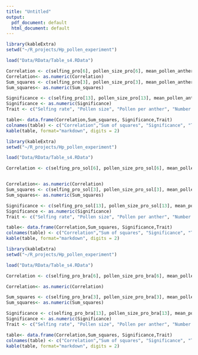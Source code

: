 ```yaml
---
title: "Untitled"
output:
  pdf_document: default
  html_document: default
---
```


```r
library(kableExtra)
setwd("~/R_projects/Hp_pollen_experiment")

load("Data/RData/Table_s4.RData")

Correlation <- c(selfing_pro[6], pollen_size_pro[6], mean_pollen_anther_pro[6], mean_ovules_pro[6], pollen_ovule_ratio_pro[6], stigma_area_pro[6], stigma_length_pro[6], stigma_width_pro[6], style_length_pro[6], style_width_pro[6], ovary_width_pro[6], ovary_length_pro[6], si_index_pro[6])
Correlation<- as.numeric(Correlation)
Sum_squares <- c(selfing_pro[3], pollen_size_pro[3], mean_pollen_anther_pro[3], mean_ovules_pro[3], pollen_ovule_ratio_pro[3], stigma_area_pro[3], stigma_length_pro[3], stigma_width_pro[3], style_length_pro[3], style_width_pro[3], ovary_width_pro[3], ovary_length_pro[3],si_index_pro[3])
Sum_squares<- as.numeric(Sum_squares)

Significance <- c(selfing_pro[13], pollen_size_pro[13], mean_pollen_anther_pro[13], mean_ovules_pro[13], pollen_ovule_ratio_pro[13], stigma_area_pro[13], stigma_length_pro[13], stigma_width_pro[13], style_length_pro[13], style_width_pro[13], ovary_width_pro[13], ovary_length_pro[13],si_index_pro[13])
Significance <- as.numeric(Significance)
Trait <- c("Selfing rate", "Pollen size", "Pollen per anther", "Number of ovules", "Pollen-ovule ratio", "Stigmatic area", "Stigma length", "Stigma width", "Style length", "Style width","Ovary length","Ovary width", "Self-incompatibility index")

table<- data.frame(Correlation,Sum_squares, Significance,Trait)
colnames(table) <- c("Correlation","Sum of squares", "Significance", "Traits")
kable(table, format="markdown", digits = 2)
```


```r
library(kableExtra)
setwd("~/R_projects/Hp_pollen_experiment")

load("Data/RData/Table_s4.RData")

Correlation <- c(selfing_pro_sol[6], pollen_size_pro_sol[6], mean_pollen_anther_pro_sol[6], mean_ovules_pro_sol[6], pollen_ovule_ratio_pro_sol[6], stigma_area_pro_sol[6], stigma_length_pro_sol[6], stigma_width_pro_sol[6], style_length_pro_sol[6], style_width_pro_sol[6], ovary_width_pro_sol[6], ovary_length_pro_sol[6], si_index_pro_sol[6])


Correlation<- as.numeric(Correlation)
Sum_squares <- c(selfing_pro_sol[3], pollen_size_pro_sol[3], mean_pollen_anther_pro_sol[3], mean_ovules_pro_sol[3], pollen_ovule_ratio_pro_sol[3], stigma_area_pro_sol[3], stigma_length_pro_sol[3], stigma_width_pro_sol[3], style_length_pro_sol[3], style_width_pro_sol[3], ovary_width_pro_sol[3], ovary_length_pro_sol[3],si_index_pro_sol[3])
Sum_squares<- as.numeric(Sum_squares)

Significance <- c(selfing_pro_sol[13], pollen_size_pro_sol[13], mean_pollen_anther_pro_sol[13], mean_ovules_pro_sol[13], pollen_ovule_ratio_pro_sol[13], stigma_area_pro_sol[13], stigma_length_pro_sol[13], stigma_width_pro_sol[13], style_length_pro_sol[13], style_width_pro_sol[13], ovary_width_pro_sol[13], ovary_length_pro_sol[13],si_index_pro_sol[13])
Significance <- as.numeric(Significance)
Trait <- c("Selfing rate", "Pollen size", "Pollen per anther", "Number of ovules", "Pollen-ovule ratio", "Stigmatic area", "Stigma length", "Stigma width", "Style length", "Style width","Ovary length","Ovary width", "Self-incompatibility index")

table<- data.frame(Correlation,Sum_squares, Significance,Trait)
colnames(table) <- c("Correlation","Sum of squares", "Significance", "Traits")
kable(table, format="markdown", digits = 2)
```

```r
library(kableExtra)
setwd("~/R_projects/Hp_pollen_experiment")

load("Data/RData/Table_s4.RData")

Correlation <- c(selfing_pro_bra[6], pollen_size_pro_bra[6], mean_pollen_anther_pro_bra[6], mean_ovules_pro_bra[6], pollen_ovule_ratio_pro_bra[6], stigma_area_pro_bra[6], stigma_length_pro_bra[6], stigma_width_pro_bra[6], style_length_pro_bra[6], style_width_pro_bra[6], ovary_width_pro_bra[6], ovary_length_pro_bra[6], si_index_pro_bra[6])

Correlation<- as.numeric(Correlation)

Sum_squares <- c(selfing_pro_bra[3], pollen_size_pro_bra[3], mean_pollen_anther_pro_bra[3], mean_ovules_pro_bra[3], pollen_ovule_ratio_pro_bra[3], stigma_area_pro_bra[3], stigma_length_pro_bra[3], stigma_width_pro_bra[3], style_length_pro_bra[3], style_width_pro_bra[3], ovary_width_pro_bra[3], ovary_length_pro_bra[3],si_index_pro_bra[3])
Sum_squares<- as.numeric(Sum_squares)

Significance <- c(selfing_pro_bra[13], pollen_size_pro_bra[13], mean_pollen_anther_pro_bra[13], mean_ovules_pro_bra[13], pollen_ovule_ratio_pro_bra[13], stigma_area_pro_bra[13], stigma_length_pro_bra[13], stigma_width_pro_bra[13], style_length_pro_bra[13], style_width_pro_bra[13], ovary_width_pro_bra[13], ovary_length_pro_bra[13],si_index_pro_bra[13])
Significance <- as.numeric(Significance)
Trait <- c("Selfing rate", "Pollen size", "Pollen per anther", "Number of ovules", "Pollen-ovule ratio", "Stigmatic area", "Stigma length", "Stigma width", "Style length", "Style width","Ovary length","Ovary width", "Self-incompatibility index")

table<- data.frame(Correlation,Sum_squares, Significance,Trait)
colnames(table) <- c("Correlation","Sum of squares", "Significance", "Traits")
kable(table, format="markdown", digits = 2)
```

